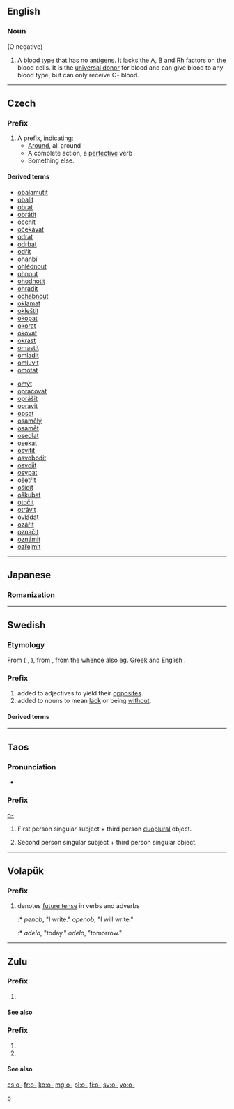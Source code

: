 {{also|о-|Appendix:Variations of "o"}}
==English==

===Noun===
{{en-noun}}  (O negative)

# A [[blood type]] that has no [[antigen]]s.  It lacks the [[A]], [[B]] and [[Rh]] factors on the blood cells. It is the [[universal donor]] for blood and can give blood to any blood type, but can only receive O- blood.

----

==Czech==

===Prefix===
{{cs-pref}}

# A prefix, indicating:
#* [[Around]], all around
#* A complete action, a [[perfective]] verb
#* Something else.

====Derived terms====
{{der-top}}
* [[obalamutit]]
* [[obalit]]
* [[obrat]]
* [[obrátit]]
* [[ocenit]]
* [[očekávat]]
* [[odrat]]
* [[odrbat]]
* [[odřít]]
* [[ohanbí]]
* [[ohlédnout]]
* [[ohnout]]
* [[ohodnotit]]
* [[ohradit]]
* [[ochabnout]]
* [[oklamat]]
* [[okleštit]]
* [[okopat]]
* [[okorat]]
* [[okovat]]
* [[okrást]]
* [[omastit]]
* [[omladit]]
* [[omluvit]]
* [[omotat]]
{{der-mid}}
* [[omýt]]
* [[opracovat]]
* [[oprášit]]
* [[opravit]]
* [[opsat]]
* [[osamělý]]
* [[osamět]]
* [[osedlat]]
* [[osekat]]
* [[osvítit]]
* [[osvobodit]]
* [[osvojit]]
* [[osypat]]
* [[ošetřit]]
* [[ošidit]]
* [[oškubat]]
* [[otočit]]
* [[otrávit]]
* [[ovládat]]
* [[ozářit]]
* [[označit]]
* [[oznámit]]
* [[ozřejmit]]
{{der-bottom}}

----

==Japanese==

===Romanization===
{{ja-romaji|お}}

----

==Swedish==

===Etymology===
From {{etyl|gmq-osw|sv}} {{term|ō-|lang=gmq-osw}} ({{etyl|non|sv}} {{term|ú-|lang=non}}, {{term|ó-|lang=non}}), from {{etyl|gem-pro|sv}} {{recons|un-|lang=gem-pro}}, from the {{etyl|ine-pro|sv}} {{recons|n̥-|lang=ine-pro}} whence also eg. Greek {{term|α-|tr=a-|lang=el}} and English {{term|un-|lang=en}}.

===Prefix===
{{head|sv|prefix}}

# added to adjectives to yield their [[opposite]]s.
# added to nouns to mean [[lack]] or being [[without]].

====Derived terms====
{{prefixsee|sv}}

----

==Taos==

===Pronunciation===
* {{IPA|/ʔɑ/|lang=twf}}

===Prefix===
[[o-]]

# {{context|transitive|lang=twf}} First person singular subject + third person [[duoplural]] object.
# {{context|transitive|lang=twf}} Second person singular subject + third person singular object.

[[Category:Taos prefixes|o]]

----

==Volapük==

===Prefix===
{{head|vo|prefix}}

# denotes [[future_tense|future tense]] in verbs and adverbs
#:* ''penob'', "I write." ''openob'', "I will write."
#:* ''adelo'', "today." ''odelo'', "tomorrow."

----

==Zulu==

===Prefix===
{{zu-nounprefix|bnp=bo-}}

# {{non-gloss definition|Class 2a noun prefix.}}

====See also====
{{zu-concord-table/c2}}

===Prefix===
{{zu-concord|relative}}

# {{non-gloss definition|Second-person singular relative concord.}}
# {{non-gloss definition|Class 1 and 3 relative concord.}}

====See also====
{{zu-concord-table/2s}}
{{zu-concord-table/c1}}
{{zu-concord-table/c3}}

[[cs:o-]]
[[fr:o-]]
[[ko:o-]]
[[mg:o-]]
[[pl:o-]]
[[fi:o-]]
[[sv:o-]]
[[vo:o-]]